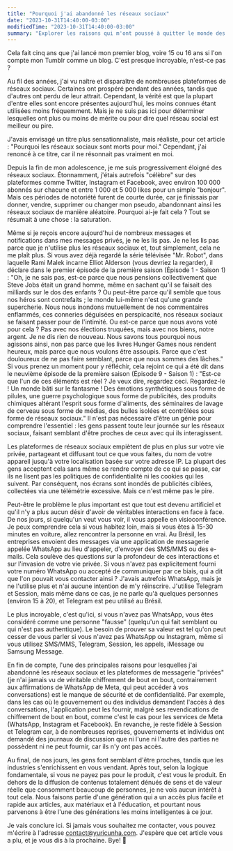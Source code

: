 ```yaml
---
title: "Pourquoi j'ai abandonné les réseaux sociaux"
date: "2023-10-31T14:40:00-03:00"
modifiedTime: "2023-10-31T14:40:00-03:00"
summary: "Explorer les raisons qui m'ont poussé à quitter le monde des réseaux sociaux et à adopter une vie numérique plus privée et indépendante."
---
```


Cela fait cinq ans que j'ai lancé mon premier blog, voire 15 ou 16 ans si l'on compte mon Tumblr comme un blog. C'est presque incroyable, n'est-ce pas ?

Au fil des années, j'ai vu naître et disparaître de nombreuses plateformes de réseaux sociaux. Certaines ont prospéré pendant des années, tandis que d'autres ont perdu de leur attrait. Cependant, la vérité est que la plupart d'entre elles sont encore présentes aujourd'hui, les moins connues étant utilisées moins fréquemment. Mais je ne suis pas ici pour déterminer lesquelles ont plus ou moins de mérite ou pour dire quel réseau social est meilleur ou pire.

J'avais envisagé un titre plus sensationnaliste, mais réaliste, pour cet article : "Pourquoi les réseaux sociaux sont morts pour moi." Cependant, j'ai renoncé à ce titre, car il ne résonnait pas vraiment en moi.

Depuis la fin de mon adolescence, je me suis progressivement éloigné des réseaux sociaux. Étonnamment, j'étais autrefois "célèbre" sur des plateformes comme Twitter, Instagram et Facebook, avec environ 100 000 abonnés sur chacune et entre 1 000 et 5 000 likes pour un simple "bonjour". Mais ces périodes de notoriété furent de courte durée, car je finissais par donner, vendre, supprimer ou changer mon pseudo, abandonnant ainsi les réseaux sociaux de manière aléatoire. Pourquoi ai-je fait cela ? Tout se résumait à une chose : la saturation.

Même si je reçois encore aujourd'hui de nombreux messages et notifications dans mes messages privés, je ne les lis pas. Je ne les lis pas parce que je n'utilise plus les réseaux sociaux et, tout simplement, cela ne me plaît plus. Si vous avez déjà regardé la série télévisée "Mr. Robot", dans laquelle Rami Malek incarne Elliot Alderson (vous devriez la regarder), il déclare dans le premier épisode de la première saison (Épisode 1 - Saison 1) : "Oh, je ne sais pas, est-ce parce que nous pensions collectivement que Steve Jobs était un grand homme, même en sachant qu'il se faisait des milliards sur le dos des enfants ? Ou peut-être parce qu'il semble que tous nos héros sont contrefaits ; le monde lui-même n'est qu'une grande supercherie. Nous nous inondons mutuellement de nos commentaires enflammés, ces conneries déguisées en perspicacité, nos réseaux sociaux se faisant passer pour de l'intimité. Ou est-ce parce que nous avons voté pour cela ? Pas avec nos élections truquées, mais avec nos biens, notre argent. Je ne dis rien de nouveau. Nous savons tous pourquoi nous agissons ainsi, non pas parce que les livres Hunger Games nous rendent heureux, mais parce que nous voulons être assoupis. Parce que c'est douloureux de ne pas faire semblant, parce que nous sommes des lâches." Si vous prenez un moment pour y réfléchir, cela rejoint ce qui a été dit dans le neuvième épisode de la première saison (Épisode 9 - Saison 1) : "Est-ce que l'un de ces éléments est réel ? Je veux dire, regardez ceci. Regardez-le ! Un monde bâti sur le fantasme ! Des émotions synthétiques sous forme de pilules, une guerre psychologique sous forme de publicités, des produits chimiques altérant l'esprit sous forme d'aliments, des séminaires de lavage de cerveau sous forme de médias, des bulles isolées et contrôlées sous forme de réseaux sociaux." Il n'est pas nécessaire d'être un génie pour comprendre l'essentiel : les gens passent toute leur journée sur les réseaux sociaux, faisant semblant d'être proches de ceux avec qui ils interagissent.

Les plateformes de réseaux sociaux empiètent de plus en plus sur votre vie privée, partageant et diffusant tout ce que vous faites, du nom de votre appareil jusqu'à votre localisation basée sur votre adresse IP. La plupart des gens acceptent cela sans même se rendre compte de ce qui se passe, car ils ne lisent pas les politiques de confidentialité ni les cookies qui les suivent. Par conséquent, nos écrans sont inondés de publicités ciblées, collectées via une télémétrie excessive. Mais ce n'est même pas le pire.

Peut-être le problème le plus important est que tout est devenu artificiel et qu'il n'y a plus aucun désir d'avoir de véritables interactions en face à face. De nos jours, si quelqu'un veut vous voir, il vous appelle en visioconférence. Je peux comprendre cela si vous habitez loin, mais si vous êtes à 15-30 minutes en voiture, allez rencontrer la personne en vrai. Au Brésil, les entreprises envoient des messages via une application de messagerie appelée WhatsApp au lieu d'appeler, d'envoyer des SMS/MMS ou des e-mails. Cela soulève des questions sur la profondeur de ces interactions et sur l'invasion de votre vie privée. Si vous n'avez pas explicitement fourni votre numéro WhatsApp ou accepté de communiquer par ce biais, qui a dit que l'on pouvait vous contacter ainsi ? J'avais autrefois WhatsApp, mais je ne l'utilise plus et n'ai aucune intention de m'y réinscrire. J'utilise Telegram et Session, mais même dans ce cas, je ne parle qu'à quelques personnes (environ 15 à 20), et Telegram est peu utilisé au Brésil.

Le plus incroyable, c'est qu'ici, si vous n'avez pas WhatsApp, vous êtes considéré comme une personne "fausse" (quelqu'un qui fait semblant ou qui n'est pas authentique). Le besoin de prouver sa valeur est tel qu'on peut cesser de vous parler si vous n'avez pas WhatsApp ou Instagram, même si vous utilisez SMS/MMS, Telegram, Session, les appels, iMessage ou Samsung Message.

En fin de compte, l'une des principales raisons pour lesquelles j'ai abandonné les réseaux sociaux et les plateformes de messagerie "privées" (je n'ai jamais vu de véritable chiffrement de bout en bout, contrairement aux affirmations de WhatsApp de Meta, qui peut accéder à vos conversations) est le manque de sécurité et de confidentialité. Par exemple, dans les cas où le gouvernement ou des individus demandent l'accès à des conversations, l'application peut les fournir, malgré ses revendications de chiffrement de bout en bout, comme c'est le cas pour les services de Meta (WhatsApp, Instagram et Facebook). En revanche, je reste fidèle à Session et Telegram car, à de nombreuses reprises, gouvernements et individus ont demandé des journaux de discussion que ni l'une ni l'autre des parties ne possèdent ni ne peut fournir, car ils n'y ont pas accès.

Au final, de nos jours, les gens font semblant d'être proches, tandis que les industries s'enrichissent en vous vendant. Après tout, selon la logique fondamentale, si vous ne payez pas pour le produit, c'est vous le produit. En dehors de la diffusion de contenus totalement dénués de sens et de valeur réelle que consomment beaucoup de personnes, je ne vois aucun intérêt à tout cela. Nous faisons partie d'une génération qui a un accès plus facile et rapide aux articles, aux matériaux et à l'éducation, et pourtant nous parvenons à être l'une des générations les moins intelligentes à ce jour.

Je vais conclure ici. Si jamais vous souhaitez me contacter, vous pouvez m'écrire à l'adresse [contact@yuricunha.com](mailto:contact@yuricunha.com). J'espère que cet article vous a plu, et je vous dis à la prochaine. Bye! 👋
